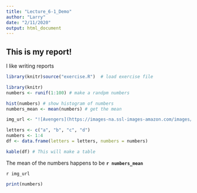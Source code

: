 ```yaml
---
title: "Lecture_6-1_Demo"
author: "Larry"
date: "2/11/2020"
output: html_document
---
```


## This is my report!

I like writing reports



```r
library(knitr)source("exercise.R")  # load exercise file
```
 

```r
library(knitr)
numbers <- runif(1:100) # make a randpm numbers

hist(numbers) # show histogram of numbers
numbers_mean <- mean(numbers) # get the mean

img_url <- "![Avengers](https://images-na.ssl-images-amazon.com/images/I/81gCaSnFTvL._SL1364_.jpg)"

letters <- c("a", "b", "c", "d")
numbers <- 1:4
df <- data.frame(letters = letters, numbers = numbers)

kable(df) # This will make a table 
```

The mean of the numbers happens to be **`r numbers_mean`**

`r img_url`



```r
print(numbers)
```